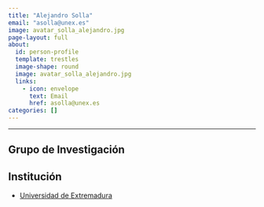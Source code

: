 ```yaml
---
title: "Alejandro Solla"
email: "asolla@unex.es"  
image: avatar_solla_alejandro.jpg
page-layout: full
about: 
  id: person-profile
  template: trestles
  image-shape: round
  image: avatar_solla_alejandro.jpg
  links:
    - icon: envelope
      text: Email
      href: asolla@unex.es
categories: []
---
```

 
<hr>

:::{#person-profile}

## Grupo de Investigación


## Institución
- [Universidad de Extremadura](https://www.unex.es/)

:::
